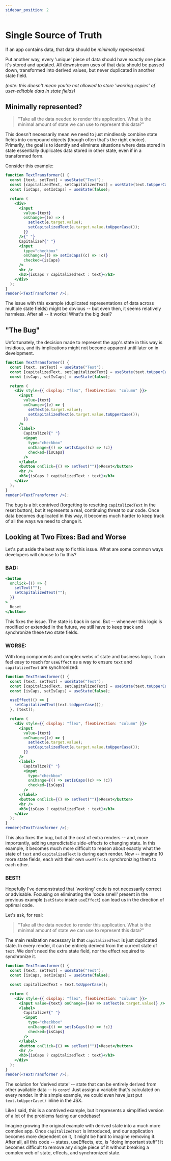 ```yaml
---
sidebar_position: 2
---
```


# Single Source of Truth

If an app contains data, that data should be _minimally represented_.

Put another way, every 'unique' piece of data should have exactly one place it's stored and updated.
All downstream uses of that data should be passed down, transformed into derived values, but never duplicated in another state field.

_(note: this doesn't mean you're not allowed to store 'working copies' of user-editable data in state fields)_

## Minimally represented?

> "Take all the data needed to render this application.
> What is the minimal amount of state we can use to represent this data?"

This doesn't necessarily mean we need to just mindlessly combine state fields into compound objects (though often that's the right choice).
Primarily, the goal is to identify and eliminate situations where data stored in state essentially duplicates data stored in other state, even if in a transformed form.

Consider this example:

```jsx live
function TextTransformer() {
  const [text, setText] = useState("Test");
  const [capitalizedText, setCapitalizedText] = useState(text.toUpperCase());
  const [isCaps, setIsCaps] = useState(false);

  return (
    <div>
      <input
        value={text}
        onChange={(e) => {
          setText(e.target.value);
          setCapitalizedText(e.target.value.toUpperCase());
        }}
      />{" "}
      Capitalize?{" "}
      <input
        type="checkbox"
        onChange={() => setIsCaps((c) => !c)}
        checked={isCaps}
      />
      <hr />
      <h3>{isCaps ? capitalizedText : text}</h3>
    </div>
  );
}
render(<TextTransformer />);
```

The issue with this example (duplicated representations of data across multiple state fields) might be obvious --
but even then, it seems relatively harmless.
After all -- it works! What's the big deal?

## "The Bug"

Unfortunately, the decision made to represent the app's state in this way is insidious,
and its implications might not become apparent until later on in development.

```jsx live
function TextTransformer() {
  const [text, setText] = useState("Test");
  const [capitalizedText, setCapitalizedText] = useState(text.toUpperCase());
  const [isCaps, setIsCaps] = useState(false);

  return (
    <div style={{ display: "flex", flexDirection: "column" }}>
      <input
        value={text}
        onChange={(e) => {
          setText(e.target.value);
          setCapitalizedText(e.target.value.toUpperCase());
        }}
      />
      <label>
        Capitalize?{" "}
        <input
          type="checkbox"
          onChange={() => setIsCaps((c) => !c)}
          checked={isCaps}
        />
      </label>
      <button onClick={() => setText("")}>Reset</button>
      <hr />
      <h3>{isCaps ? capitalizedText : text}</h3>
    </div>
  );
}
render(<TextTransformer />);
```

The bug is a bit contrived (forgetting to resetting `capitalizedText` in the reset button), but it represents a real, continuing threat to our code.
Once data becomes duplicated in this way, it becomes much harder to keep track of all the ways we need to change it.

## Looking at Two Fixes: Bad and Worse

Let's put aside the best way to fix this issue. What are some common ways developers will choose to fix this?

### BAD:

```jsx
<button
  onClick={() => {
    setText("");
    setCapitalizedText("");
  }}
>
  Reset
</button>
```

This fixes the issue. The state is back in sync. But -- whenever this logic is modified or extended in the future,
we still have to keep track and synchronize these two state fields.

### WORSE:

With long components and complex webs of state and business logic,
it can feel easy to reach for `useEffect` as a way to ensure `text` and `capitalizedText` are synchronized:

```jsx live
function TextTransformer() {
  const [text, setText] = useState("Test");
  const [capitalizedText, setCapitalizedText] = useState(text.toUpperCase());
  const [isCaps, setIsCaps] = useState(false);

  useEffect(() => {
    setCapitalizedText(text.toUpperCase());
  }, [text]);

  return (
    <div style={{ display: "flex", flexDirection: "column" }}>
      <input
        value={text}
        onChange={(e) => {
          setText(e.target.value);
          setCapitalizedText(e.target.value.toUpperCase());
        }}
      />
      <label>
        Capitalize?{" "}
        <input
          type="checkbox"
          onChange={() => setIsCaps((c) => !c)}
          checked={isCaps}
        />
      </label>
      <button onClick={() => setText("")}>Reset</button>
      <hr />
      <h3>{isCaps ? capitalizedText : text}</h3>
    </div>
  );
}
render(<TextTransformer />);
```

This also fixes the bug, but at the cost of extra renders -- and, more importantly,
adding unpredictable side-effects to changing state. In this example, it becomes much more difficult to reason about
exactly what the state of `text` and `capitalizedText` is during each render. Now -- imagine 10 more state fields,
each with their own `useEffects` synchronizing them to each other.

### BEST!

Hopefully I've demonstrated that 'working' code is not necessarily correct or advisable.
Focusing on eliminating the 'code smell' present in the previous example (`setState` inside `useEffect`)
can lead us in the direction of optimal code.

Let's ask, for real:

> "Take all the data needed to render this application.
> What is the minimal amount of state we can use to represent this data?"

The main realization necessary is that `capitalizedText` is just duplicated state.
In every render, it can be entirely derived from the current state of `text`.
We don't need the extra state field, nor the effect required to synchronize it.

```jsx live
function TextTransformer() {
  const [text, setText] = useState("Test");
  const [isCaps, setIsCaps] = useState(false);

  const capitalizedText = text.toUpperCase();

  return (
    <div style={{ display: "flex", flexDirection: "column" }}>
      <input value={text} onChange={(e) => setText(e.target.value)} />
      <label>
        Capitalize?{" "}
        <input
          type="checkbox"
          onChange={() => setIsCaps((c) => !c)}
          checked={isCaps}
        />
      </label>
      <button onClick={() => setText("")}>Reset</button>
      <hr />
      <h3>{isCaps ? capitalizedText : text}</h3>
    </div>
  );
}
render(<TextTransformer />);
```

The solution for 'derived state' -- state that can be entirely derived from other available data --
is `const`! Just assign a variable that's calculated on every render. In this simple example, we could even have just
put `text.toUpperCase()` inline in the JSX.

Like I said, this is a contrived example,
but it represents a simplified version of a lot of the problems facing our codebase!

Imagine growing the original example with derived state into a much more complex app. Once `capitalizedText` is introduced,
and our application becomes more dependent on it, it might be hard to imagine removing it.
After all, all this code -- states, useEffects, etc, is "doing important stuff"!
It becomes difficult to remove any single piece of it without breaking a complex web of
state, effects, and synchronized state.

<!--
Ok, where does data come from?

- Constants defined at compile-time
- Fetched from APIs
- User input -->
